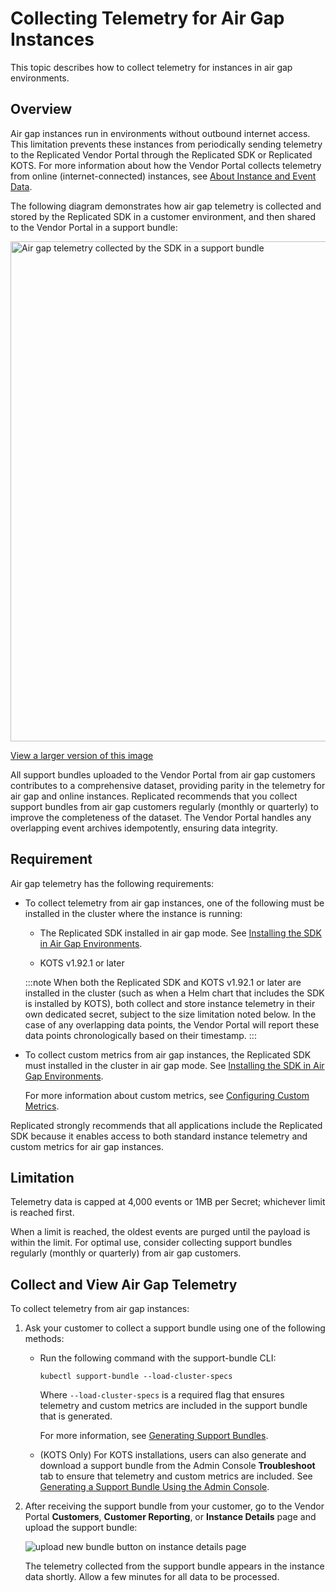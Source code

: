 
# Collecting Telemetry for Air Gap Instances

This topic describes how to collect telemetry for instances in air gap environments.

## Overview

Air gap instances run in environments without outbound internet access. This limitation prevents these instances from periodically sending telemetry to the Replicated Vendor Portal through the Replicated SDK or Replicated KOTS. For more information about how the Vendor Portal collects telemetry from online (internet-connected) instances, see [About Instance and Event Data](/vendor/instance-insights-event-data#about-reporting).

<AirGapTelemetry/>

The following diagram demonstrates how air gap telemetry is collected and stored by the Replicated SDK in a customer environment, and then shared to the Vendor Portal in a support bundle:

<img alt="Air gap telemetry collected by the SDK in a support bundle" src="/images/airgap-telemetry.png" width="800px"/>

[View a larger version of this image](/images/airgap-telemetry.png)

All support bundles uploaded to the Vendor Portal from air gap customers contributes to a comprehensive dataset, providing parity in the telemetry for air gap and online instances. Replicated recommends that you collect support bundles from air gap customers regularly (monthly or quarterly) to improve the completeness of the dataset. The Vendor Portal handles any overlapping event archives idempotently, ensuring data integrity.

## Requirement

Air gap telemetry has the following requirements:

* To collect telemetry from air gap instances, one of the following must be installed in the cluster where the instance is running:
   
   * The Replicated SDK installed in air gap mode. See [Installing the SDK in Air Gap Environments](/vendor/replicated-sdk-airgap).
   
   * KOTS v1.92.1 or later

   :::note
   When both the Replicated SDK and KOTS v1.92.1 or later are installed in the cluster (such as when a Helm chart that includes the SDK is installed by KOTS), both collect and store instance telemetry in their own dedicated secret, subject to the size limitation noted below. In the case of any overlapping data points, the Vendor Portal will report these data points chronologically based on their timestamp.
   :::

* To collect custom metrics from air gap instances, the Replicated SDK must installed in the cluster in air gap mode. See [Installing the SDK in Air Gap Environments](/vendor/replicated-sdk-airgap).

    For more information about custom metrics, see [Configuring Custom Metrics](https://docs.replicated.com/vendor/custom-metrics).

Replicated strongly recommends that all applications include the Replicated SDK because it enables access to both standard instance telemetry and custom metrics for air gap instances.

## Limitation

Telemetry data is capped at 4,000 events or 1MB per Secret; whichever limit is reached first.

When a limit is reached, the oldest events are purged until the payload is within the limit. For optimal use, consider collecting support bundles regularly (monthly or quarterly) from air gap customers.

## Collect and View Air Gap Telemetry

To collect telemetry from air gap instances:

1. Ask your customer to collect a support bundle using one of the following methods:
     * Run the following command with the support-bundle CLI:

       ```
       kubectl support-bundle --load-cluster-specs
       ```
       Where `--load-cluster-specs` is a required flag that ensures telemetry and custom metrics are included in the support bundle that is generated. 

       For more information, see [Generating Support Bundles](/vendor/support-bundle-generating).

     * (KOTS Only) For KOTS installations, users can also generate and download a support bundle from the Admin Console **Troubleshoot** tab to ensure that telemetry and custom metrics are included. See [Generating a Support Bundle Using the Admin Console](/enterprise/troubleshooting-an-app#generate-a-support-bundle-using-the-admin-console).

1. After receiving the support bundle from your customer, go to the Vendor Portal **Customers**, **Customer Reporting**, or **Instance Details** page and upload the support bundle:

     ![upload new bundle button on instance details page](/images/airgap-upload-telemetry.png)

     The telemetry collected from the support bundle appears in the instance data shortly. Allow a few minutes for all data to be processed.
